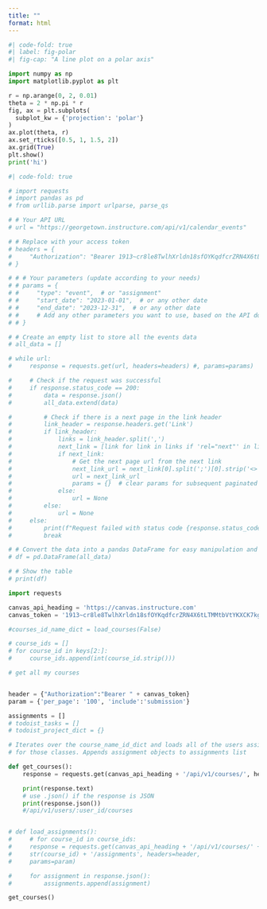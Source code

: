 ```yaml
---
title: ""
format: html
---
```


```python
#| code-fold: true
#| label: fig-polar
#| fig-cap: "A line plot on a polar axis"

import numpy as np
import matplotlib.pyplot as plt

r = np.arange(0, 2, 0.01)
theta = 2 * np.pi * r
fig, ax = plt.subplots(
  subplot_kw = {'projection': 'polar'} 
)
ax.plot(theta, r)
ax.set_rticks([0.5, 1, 1.5, 2])
ax.grid(True)
plt.show()
print('hi')
```

```python
#| code-fold: true

# import requests
# import pandas as pd
# from urllib.parse import urlparse, parse_qs

# # Your API URL
# url = "https://georgetown.instructure.com/api/v1/calendar_events"

# # Replace with your access token
# headers = {
#     "Authorization": "Bearer 1913~cr8le8TwlhXrldn18sfOYKqdfcrZRN4X6tLTMMtbVtYKXCK7kgz5pX0vDQAFONnn"
# }

# # # Your parameters (update according to your needs)
# # params = {
# #     "type": "event",  # or "assignment"
# #     "start_date": "2023-01-01",  # or any other date
# #     "end_date": "2023-12-31",  # or any other date
# #     # Add any other parameters you want to use, based on the API documentation
# # }

# # Create an empty list to store all the events data
# all_data = []

# while url:
#     response = requests.get(url, headers=headers) #, params=params)

#     # Check if the request was successful
#     if response.status_code == 200:
#         data = response.json()
#         all_data.extend(data)

#         # Check if there is a next page in the link header
#         link_header = response.headers.get('Link')
#         if link_header:
#             links = link_header.split(',')
#             next_link = [link for link in links if 'rel="next"' in link]
#             if next_link:
#                 # Get the next page url from the next link
#                 next_link_url = next_link[0].split(';')[0].strip('<>')
#                 url = next_link_url
#                 params = {}  # clear params for subsequent paginated requests
#             else:
#                 url = None
#         else:
#             url = None
#     else:
#         print(f"Request failed with status code {response.status_code}")
#         break

# # Convert the data into a pandas DataFrame for easy manipulation and visualization
# df = pd.DataFrame(all_data)

# # Show the table
# print(df)

```

```python

import requests

canvas_api_heading = 'https://canvas.instructure.com'
canvas_token = '1913~cr8le8TwlhXrldn18sfOYKqdfcrZRN4X6tLTMMtbVtYKXCK7kgz5pX0vDQAFONnn'

#courses_id_name_dict = load_courses(False)

# course_ids = []
# for course_id in keys[2:]:
#     course_ids.append(int(course_id.strip()))

# get all my courses


header = {"Authorization":"Bearer " + canvas_token}
param = {'per_page': '100', 'include':'submission'}

assignments = []
# todoist_tasks = []
# todoist_project_dict = {}

# Iterates over the course_name_id_dict and loads all of the users assignments
# for those classes. Appends assignment objects to assignments list

def get_courses():
    response = requests.get(canvas_api_heading + '/api/v1/courses/', headers=header, params=param)

    print(response.text)
    # use .json() if the response is JSON
    print(response.json())
    #/api/v1/users/:user_id/courses


# def load_assignments():
#     # for course_id in course_ids:
#     response = requests.get(canvas_api_heading + '/api/v1/courses/' +
#     str(course_id) + '/assignments', headers=header,
#     params=param)

#     for assignment in response.json():
#         assignments.append(assignment)

get_courses()
```